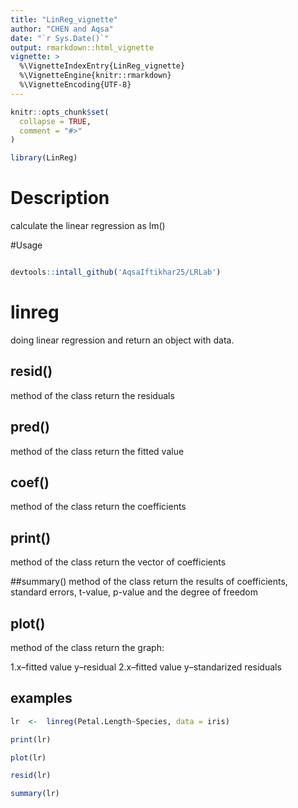 ```yaml
---
title: "LinReg_vignette"
author: "CHEN and Aqsa"
date: "`r Sys.Date()`"
output: rmarkdown::html_vignette
vignette: >
  %\VignetteIndexEntry{LinReg_vignette}
  %\VignetteEngine{knitr::rmarkdown}
  %\VignetteEncoding{UTF-8}
---
```


```r
knitr::opts_chunk$set(
  collapse = TRUE,
  comment = "#>"
)
```

```r
library(LinReg)
```

# Description
calculate the linear regression as lm()

#Usage
```R

devtools::intall_github('AqsaIftikhar25/LRLab')
```

# linreg
doing linear regression and return an object with data.

## resid()
method of the class 
return the residuals

## pred()
method of the class 
return the fitted value

## coef()
method of the class 
return the coefficients

## print()
method of the class 
return the vector of coefficients 

##summary()
method of the class 
return the results of coefficients, standard errors, t-value, p-value and the degree of freedom

## plot()
method of the class 
return the graph:

1.x--fitted value  y--residual
2.x--fitted value  y--standarized residuals

## examples
```r
lr  <-  linreg(Petal.Length~Species, data = iris)

print(lr)

plot(lr)

resid(lr)

summary(lr)

```
